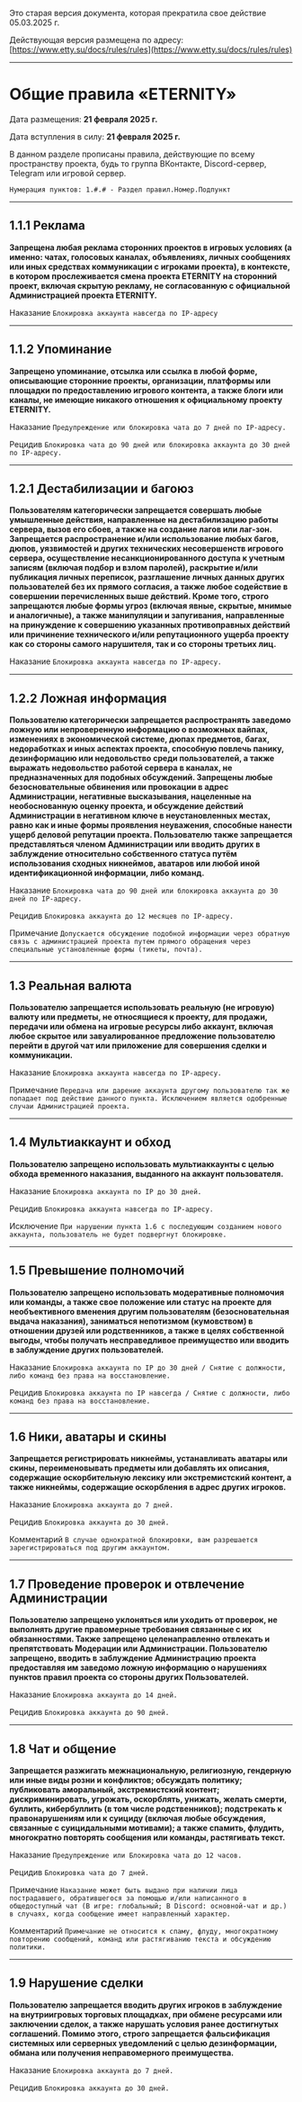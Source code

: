 <Badge bgColor="#FF3333" textColor="#FFFFFF">Это старая версия документа, которая прекратила свое действие 05.03.2025 г.</Badge>

Действующая версия размещена по адресу: [https://www.etty.su/docs/rules/rules](https://www.etty.su/docs/rules/rules)

--------

# Общие правила «ETERNITY»

Дата размещения: **21 февраля 2025 г.** 

Дата вступления в силу: **21 февраля 2025 г.** 

В данном разделе прописаны правила, действующие по всему пространству проекта, будь то группа ВКонтакте, Discord-сервер, Telegram или игровой сервер.

```Нумерация пунктов: 1.#.# - Раздел правил.Номер.Подпункт```

--------

## 1.1.1 Реклама

**Запрещена любая реклама сторонних проектов в игровых условиях (а именно: чатах, голосовых каналах, объявлениях, личных сообщениях или иных средствах коммуникации с игроками проекта), в контексте, в котором прослеживается смена проекта ETERNITY на сторонний проект, включая скрытую рекламу, не согласованную с официальной Администрацией проекта ETERNITY.**

<Badge bgColor="#FF3333" textColor="#FFFFFF">Наказание</Badge> ```Блокировка аккаунта навсегда по IP-адресу```

--------

## 1.1.2 Упоминание

**Запрещено упоминание, отсылка или ссылка в любой форме, описывающие сторонние проекты, организации, платформы или площадки по предоставлению игрового контента, а также блоги или каналы, не имеющие никакого отношения к официальному проекту ETERNITY.**

<Badge bgColor="#FF3333" textColor="#FFFFFF">Наказание</Badge> ```Предупреждение или блокировка чата до 7 дней по IP-адресу.```

<Badge bgColor="#FF3333" textColor="#FFFFFF">Рецидив</Badge> ```Блокировка чата до 90 дней или блокировка аккаунта до 30 дней по IP-адресу.```

--------

## 1.2.1 Дестабилизации и багоюз

**Пользователям категорически запрещается совершать любые умышленные действия, направленные на дестабилизацию работы сервера, вызов его сбоев, а также на создание лагов или лаг-зон. Запрещается распространение и/или использование любых багов, дюпов, уязвимостей и других технических несовершенств игрового сервера, осуществление несанкционированного доступа к учетным записям (включая подбор и взлом паролей), раскрытие и/или публикация личных переписок, разглашение личных данных других пользователей без их прямого согласия, а также любое содействие в совершении перечисленных выше действий. Кроме того, строго запрещаются любые формы угроз (включая явные, скрытые, мнимые и аналогичные), а также манипуляции и запугивания, направленные на принуждение к совершению указанных противоправных действий или причинение технического и/или репутационного ущерба проекту как со стороны самого нарушителя, так и со стороны третьих лиц.**

<Badge bgColor="#FF3333" textColor="#FFFFFF">Наказание</Badge> ```Блокировка аккаунта навсегда по IP-адресу.```

--------

## 1.2.2 Ложная информация

**Пользователю категорически запрещается распространять заведомо ложную или непроверенную информацию о возможных вайпах, изменениях в экономической системе, дюпах предметов, багах, недоработках и иных аспектах проекта, способную повлечь панику, дезинформацию или недовольство среди пользователей, а также выражать недовольство работой сервера в каналах, не предназначенных для подобных обсуждений. Запрещены любые безосновательные обвинения или провокации в адрес Администрации, негативные высказывания, нацеленные на необоснованную оценку проекта, и обсуждение действий Администрации в негативном ключе в неустановленных местах, равно как и иные формы проявления неуважения, способные нанести ущерб деловой репутации проекта. Пользователю также запрещается представляться членом Администрации или вводить других в заблуждение относительно собственного статуса путём использования сходных никнеймов, аватаров или любой иной идентификационной информации, либо команд.**

<Badge bgColor="#FF3333" textColor="#FFFFFF">Наказание</Badge> ```Блокировка чата до 90 дней или блокировка аккаунта до 30 дней по IP-адресу.```

<Badge bgColor="#FF3333" textColor="#FFFFFF">Рецидив</Badge> ```Блокировка аккаунта до 12 месяцев по IP-адресу.```

<Badge bgColor="#118823" textColor="#FFFFFF">Примечание</Badge> ```Допускается обсуждение подобной информации через обратную связь с администрацией проекта путем прямого обращения через специальные установленные формы (тикеты, почта).```

--------

## 1.3 Реальная валюта

**Пользователю запрещается использовать реальную (не игровую) валюту или предметы, не относящиеся к проекту, для продажи, передачи или обмена на игровые ресурсы либо аккаунт, включая любое скрытое или завуалированное предложение пользователю перейти в другой чат или приложение для совершения сделки и коммуникации.**

<Badge bgColor="#FF3333" textColor="#FFFFFF">Наказание</Badge> ```Блокировка аккаунта навсегда по IP-адресу.```

<Badge bgColor="#118823" textColor="#FFFFFF">Примечание</Badge> ```Передача или дарение аккаунта другому пользователю так же попадает под действие данного пункта. Исключением является одобренные случаи Администрацией проекта.```

--------

## 1.4 Мультиаккаунт и обход

**Пользователю запрещено использовать мультиаккаунты с целью обхода временного наказания, выданного на аккаунт пользователя.**

<Badge bgColor="#FF3333" textColor="#FFFFFF">Наказание</Badge> ```Блокировка аккаунта по IP до 30 дней.```

<Badge bgColor="#FF3333" textColor="#FFFFFF">Рецидив</Badge> ```Блокировка аккаунта навсегда по IP-адресу.```

<Badge bgColor="#118823" textColor="#FFFFFF">Исключение</Badge> ```При нарушении пункта 1.6 с последующим созданием нового аккаунта, пользователь не будет подвергнут блокировке.```

--------

## 1.5 Превышение полномочий

**Пользователю запрещено использовать модеративные полномочия или команды, а также свое положение или статус на проекте для необъективного вменения другим пользователям (безосновательная выдача наказания), заниматься непотизмом (кумовством) в отношении друзей или родственников, а также в целях собственной выгоды, чтобы получать несправедливое преимущество или вводить в заблуждение других пользователей.**

<Badge bgColor="#FF3333" textColor="#FFFFFF">Наказание</Badge> ```Блокировка аккаунта по IP до 30 дней / Снятие с должности, либо команд без права на восстановление.```

<Badge bgColor="#FF3333" textColor="#FFFFFF">Рецидив</Badge> ```Блокировка аккаунта по IP навсегда / Снятие с должности, либо команд без права на восстановление.```

--------

## 1.6 Ники, аватары и скины

**Запрещается регистрировать никнеймы, устанавливать аватары или скины, переименовывать предметы или добавлять их описания, содержащие оскорбительную лексику или экстремистский контент, а также никнеймы, содержащие оскорбления в адрес других игроков.**

<Badge bgColor="#FF3333" textColor="#FFFFFF">Наказание</Badge> ```Блокировка аккаунта до 7 дней.```

<Badge bgColor="#FF3333" textColor="#FFFFFF">Рецидив</Badge> ```Блокировка аккаунта до 30 дней.```

<Badge bgColor="#4d88ff" textColor="#FFFFFF">Комментарий</Badge> ```В случае однократной блокировки, вам разрешается зарегистрироваться под другим аккаунтом.```

--------

## 1.7 Проведение проверок и отвлечение Администрации

**Пользователю запрещено уклоняться или уходить от проверок, не выполнять другие правомерные требования связанные с их обязанностями. Также запрещено целенаправленно отвлекать и препятствовать Модерации или Администрации. Пользователю запрещено, вводить в заблуждение Администрацию проекта предоставляя им заведомо ложную информацию о нарушениях пунктов правил проекта со стороны других Пользователей.**

<Badge bgColor="#FF3333" textColor="#FFFFFF">Наказание</Badge> ```Блокировка аккаунта до 14 дней.```

<Badge bgColor="#FF3333" textColor="#FFFFFF">Рецидив</Badge> ```Блокировка аккаунта до 90 дней.```

--------

## 1.8 Чат и общение

**Запрещается разжигать межнациональную, религиозную, гендерную или иные виды розни и конфликтов; обсуждать политику; публиковать аморальный, экстремистский контент; дискриминировать, угрожать, оскорблять, унижать, желать смерти, буллить, кибербуллить (в том числе родственников); подстрекать к правонарушениям или к суициду (включая любые обсуждения, связанные с суицидальными мотивами); а также спамить, флудить, многократно повторять сообщения или команды, растягивать текст.**

<Badge bgColor="#FF3333" textColor="#FFFFFF">Наказание</Badge> ```Предупреждение или Блокировка чата до 12 часов.```

<Badge bgColor="#FF3333" textColor="#FFFFFF">Рецидив</Badge> ```Блокировка чата до 7 дней.```

<Badge bgColor="#118823" textColor="#FFFFFF">Примечание</Badge> ```Наказание может быть выдано при наличии лица пострадавшего, обратившегося за помощью и/или написанного в общедоступный чат (В игре: глобальный; В Discord: основной-чат и др.) в случаях, когда сообщение имеет направленный характер.```

<Badge bgColor="#4d88ff" textColor="#FFFFFF">Комментарий</Badge> ```Примечание не относится к спаму, флуду, многократному повторению сообщений, команд или растягиванию текста и обсуждению политики.```

--------

## 1.9 Нарушение сделки

**Пользователю запрещается вводить других игроков в заблуждение на внутриигровых торговых площадках, при обмене ресурсами или заключении сделок, а также нарушать условия ранее достигнутых соглашений. Помимо этого, строго запрещается фальсификация системных или серверных уведомлений с целью дезинформации, обмана или получения неправомерного преимущества.**

<Badge bgColor="#FF3333" textColor="#FFFFFF">Наказание</Badge> ```Блокировка аккаунта до 7 дней.```

<Badge bgColor="#FF3333" textColor="#FFFFFF">Рецидив</Badge> ```Блокировка аккаунта до 30 дней.```